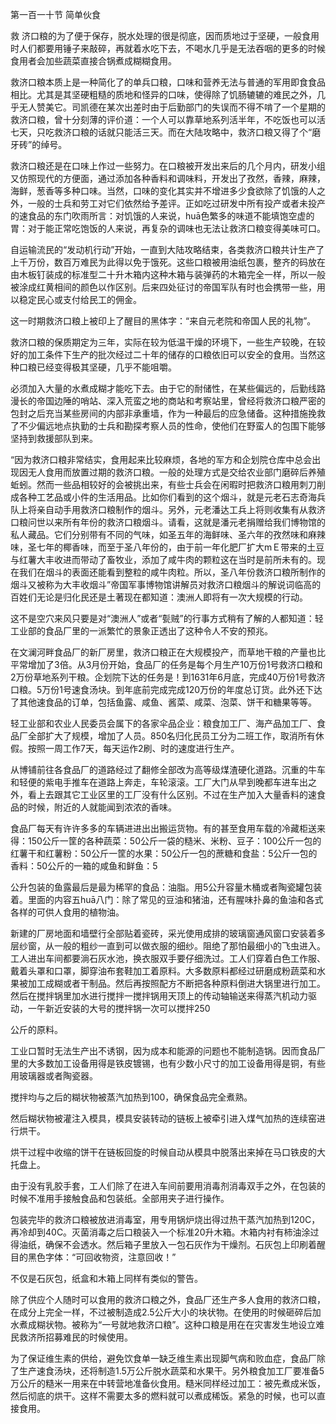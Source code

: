 

第一百一十节 简单伙食

救 济口粮的为了便于保存，脱水处理的很是彻底，因而质地过于坚硬，一般食用时人们都要用锤子来敲碎，再就着水吃下去，不喝水几乎是无法吞咽的更多的时候食用者会加些蔬菜直接合锅煮成糊糊食用。

救济口粮本质上是一种简化了的单兵口粮，口味和营养无法与普通的军用即食食品相比。尤其是其坚硬粗糙的质地和怪异的口味，使得除了饥肠辘辘的难民之外，几乎无人赞美它。司凯德在某次出差时由于后勤部门的失误而不得不啃了一个星期的救济口粮，曾十分刻薄的评价道：一个人可以靠草地系列活半年，不吃饭也可以活七天，只吃救济口粮的话就只能活三天。而在大陆攻略中，救济口粮又得了个“磨牙砖”的绰号。

救济口粮还是在口味上作过一些努力。在口粮被开发出来后的几个月内，研发小组又仿照现代的方便面，通过添加各种香料和调味料，开发出了孜然，香辣，麻辣，海鲜，葱香等多种口味。当然，口味的变化其实并不增进多少食欲除了饥饿的人之外，一般的士兵和劳工对它们依然给予差评。正如吃过研发中所有投产或者未投产的速食品的东门吹雨所言：对饥饿的人来说，huā色繁多的味道不能填饱空虚的胃：对于能正常吃饱饭的人来说，再复杂的调味也无法让救济口粮变得美味可口。

自运输流民的“发动机行动”开始，一直到大陆攻略结束，各类救济口粮共计生产了上千万份，数百万难民为此得以免于饿死。这些口粮被用油纸包裹，整齐的码放在由木板钉装成的标准型二十升木箱内这种木箱与装弹药的木箱完全一样，所以一般被涂成红黄相间的颜色以作区别。后来四处征讨的帝国军队有时也会携带一些，用以稳定民心或支付给民工的佣金。

这一时期救济口粮上被印上了醒目的黑体字：“来自元老院和帝国人民的礼物”。

救济口粮的保质期定为三年，实际在较为低温干燥的环境下，一些生产较晚，在较好的加工条件下生产的批次经过二十年的储存的口粮依旧可以安全的食用。当然这种口粮已经变得极其坚硬，几乎不能咀嚼。

必须加入大量的水煮成糊才能吃下去。由于它的耐储性，在某些偏远的，后勤线路漫长的帝国边陲的哨站、深入荒蛮之地的商站和考察站里，曾经将救济口粮严密的包封之后充当某些房间的内部非承重墙，作为一种最后的应急储备。这种措施挽救了不少偏远地点执勤的士兵和勘探考察人员的性命，使他们在野蛮人的包围下能够坚持到救援部队到来。

“因为救济口粮非常结实，食用起来比较麻烦，各地的军方和企划院仓库中总会出现因无人食用而放置过期的救济口粮。一般的处理方式是交给农业部门磨碎后养殖蚯蚓。然而一些品相较好的会被挑出来，有些士兵会在闲暇时把救济口粮用刺刀削成各种工艺品或小件的生活用品。比如你们看到的这个烟斗，就是元老石志奇海兵队上将亲自动手用救济口粮制作的烟斗。另外，元老潘达工兵上将则收集有从救济口粮问世以来所有年份的救济口粮烟斗。请看，这就是潘元老捐赠给我们博物馆的私人藏品。它们分别带有不同的气味，如圣五年的海鲜味、圣六年的孜然味和麻辣味，圣七年的椰香味，而至于圣八年份的，由于前一年化肥厂扩大mＥ带来的土豆与红薯大丰收进而带动了畜牧业，添加了咸牛肉的颗粒这在当时是前所未有的。现在我们在烟斗的表面还能看到整粒的咸牛肉粒。所以，圣八年份救济口粮所制作的烟斗又被称为大丰收烟斗”帝国军事博物馆讲解员对救济口粮烟斗的解说词临高的百姓们无论是归化民还是土著现在都知道：澳洲人即将有一次大规模的行动。

这不是空穴来风只要是对“澳洲人”或者“甏贼”的行事方式稍有了解的人都知道：轻工业部的食品厂里的一派繁忙的景象正透出了这种令人不安的预兆。

在文澜河畔食品厂的新厂房里，救济口粮正在大规模投产，而草地干粮的产量也比平常增加了3倍。从3月份开始，食品厂的任务是每个月生产10万份1号救济口粮和2万份草地系列干粮。企划院下达的任务是！到1631年6月底，完成40万份1号救济口粮。5万份1号速食汤块。到年底前完成完成120万份的年度总订货。此外还下达了其他速食品的订单，包括鱼露、咸鱼、酱菜、咸菜、泡菜、饼干和糖果等等。

轻工业部和农业人民委员会属下的各家伞品企业：粮食加工厂、海产品加工厂、食品厂全部扩大了规模，增加了人员。850名归化民员工分为二班工作，取消所有休假。按照一周工作7天，每天运作2刷、时的速度进行生产。

从博铺前往各食品厂的道路经过了翻修全部改为高等级煤渣硬化道路。沉重的牛车和轻便的紫电手推车在道路上奔走，车轮滚滚。工厂大门从早到晚都车进车出之外，看上去跟其它工业区里的工厂没有什么区别。不过在生产加入大量香料的速食品的时候，附近的人就能闻到浓浓的香味。

食品厂每天有许许多多的车辆进进出出搬运货物。有的甚至食用车载的冷藏柜送来得：150公斤一筐的各种蔬菜：50公斤一袋的糙米、米粉、豆子：100公斤一包的红薯干和红薯粉：50公斤一筐的水果：50公斤一包的蔗糖和食盐：5公斤一包的香料：50公斤的一箱的咸鱼和鲜鱼：5

公升包装的鱼露最后是最为稀罕的食品：油脂。用5公升容量木桶或者陶瓷罐包装着。里面的内容五huā八门：除了常见的豆油和猪油，还有腥味扑鼻的鱼油和各式各样的可供人食用的植物油。

新建的厂房地面和墙壁行全部贴着瓷砖，采光使用成排的玻璃窗通风窗口安装着多层纱窗，从一般的粗纱一直到可以做衣服的细纱。阻绝了那怕最细小的飞虫进入。工人进出车间都要淌石灰水池，换衣服双手要仔细洗过。工人们穿着白色工作服、戴着头罩和口罩，脚穿油布套鞋加工着原料。大多数原料都经过研磨成粉蔬菜和水果被加工成糊或者干制品。然后再按照配方不断把各种原料倒进大锅里进行加工。然后在搅拌锅里加水进行搅拌一搅拌锅用天顶上的传动轴输送来得蒸汽机动力驱动，一午新近安装的大号的搅拌锅一次可以搅拌250

公斤的原料。

工业口暂时无法生产出不诱钢，因为成本和能源的问题也不能制造锅。因而食品厂里的大多数加工设备用得是铁皮镀锡，也有少数小尺寸的加工设备用得是铜，有些用玻璃器或者陶瓷器。

搅拌均与之后的糊状物被蒸汽加热到100，确保食品完全煮熟。

然后糊状物被灌注入模具，模具安装转动的链板上被牵引进入煤气加热的连续窑进行烘干。

烘干过程中收缩的饼干在链板回旋的时候自动从模具中脱落出来掉在马口铁皮的大托盘上。

由于没有乳胶手套，工人们除了在进入车间前要用消毒剂消毒双手之外，在包装的时候不准用手接触食品和包装纸。全部用夹子进行操作。

包装完毕的救济口粮被放进消毒室，用专用锅炉烧出得过热干蒸汽加热到120C，再冷却到40C。灭菌消毒之后口粮装入一个标准20升木箱。木箱内衬有柿油涂过得油纸，确保不会透水。然后箱子里放入一包石灰作为干燥剂。石灰包上印刷着醒目的黑色字体：“可回收物资，注意回收！”

不仅是石灰包，纸盒和木箱上同样有类似的警告。

除了供应个人随时可以食用的救济口粮之外，食品厂还生产多人食用的救济口粮，在成分上完全一样，不过被制造成2.5公斤大小的块状物。在使用的时候砸碎后加水煮成糊状物。被称为“一号就地救济口粮”。这种口粮是用在在灾害发生地设立难民救济所招募难民的时候使用。

为了保证维生素的供给，避免饮食单一缺乏维生素出现脚气病和败血症，食品厂除了生产速食汤块，还将制造1.5万公斤脱水蔬菜和水果干。另外粮食加工厂要准备5万公斤的糙米一用来在中转营地准备伙食用。糙米同样经过加工：被先煮成米饭，然后彻底的烘干。这样不需要太多的燃料就可以煮成稀饭。紧急的时候，也可以直接食用。

